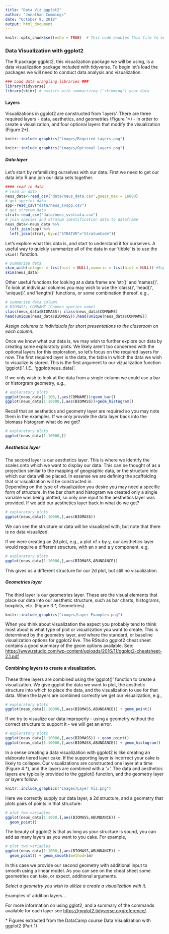 ---
title: "Data Viz ggplot2"
author: "Jonathan Cummings"
date: "October 9, 2018"
output: html_document
---

```{r setup, include=FALSE}
knitr::opts_chunk$set(echo = TRUE)  # This code enables this file to be used as a 'markdown' file
```

### Data Visualization with ggplot2
The R package ggplot2, this visualization package we will be using, is a data visualization package included with tidyverse.  To begin let's load the packages we will need to conduct data analysis and vizualization.
```{r library, echo=TRUE, results = 'hide', warning = FALSE, message = FALSE}
### Load data wrangling libraries ###
library(tidyverse)
library(skimr) # assists with summarizing ('skimming') your data
```

#### Layers
Visualizations in ggplot2 are constructed from 'layers'. There are three required layers - data, aesthetics, and geometries (Figure 1&ast;) - in order to create a visualization, and four optional layers that modify the visualization (Figure 2&ast;).

```{r image1, echo=FALSE, fig.cap="Figure 1. Required ggplot2 layers", out.width = '100%'}
knitr::include_graphics("images/Required Layers.png")
```
```{r image2, echo=FALSE, fig.cap="Figure 2. Optional ggplot2 layers", out.width = '100%'}
knitr::include_graphics("images/Optional Layers.png")
```

##### Data layer
Let's start by refamilizing ourselves with our data.  First we need to get our data into R and join our data sets together.
```{r data, echo=TRUE, include = FALSE}
#### read in data
# read in data
neus_data<-read_csv("data/neus_data.csv",guess_max = 16000) 
# get species data
spp<-read_csv("data/neus_svspp.csv") 
# get stratum data
strat<-read_csv("data/neus_svstrata.csv") 
# join species and stratum identification data to dataframe  
neus_data<-neus_data %>% 
  left_join(spp) %>%
  left_join(strat, by=c("STRATUM"="StratumCode"))
```

Let's explore what this data is, and start to understand it for ourselves. A useful way to quickly summarize all of the data in our 'tibble' is to use the `skim()` function. 

```{r data summary, echo=TRUE, warning=FALSE}
# summarize data
skim_with(integer = list(hist = NULL),numeric = list(hist = NULL)) #Suppress histograms
skim(neus_data)
```

Other useful functions for looking at a data frame are 'str()' and 'names()'.  To look at individual columns you may wish to use the 'class()', 'head()', 'unique()', and 'length()' functions, or some combination thereof.  e.g.,
```{r column summary, echo=TRUE}
# summarize data column
# BIOMASS; COMNAME (Common species name)
class(neus_data$BIOMASS); class(neus_data$COMNAME)
head(unique(neus_data$BIOMASS));head(unique(neus_data$COMNAME))
```
*Assign columns to individuals for short presentations to the classroom on each column.*

Once we know what our data is, we may wish to further explore our data by creating some exploratoty plots. We likely aren't too concerned with the optional layers for this exploration, so let's focus on the required layers for now. The first required layer is the data, the table in which the data we wish to visualize is stored. This is the first argument to our vizualization function 'ggplot()'.  I.E.,  'ggplot(neus_data)'.  

If we only wish to look at the data from a single column we could use a bar or historgram geometry, e.g.,

```{r data explore, echo=TRUE}
# exploratory plots
ggplot(neus_data[1:100,],aes(COMNAME))+geom_bar()
ggplot(neus_data[1:10000,],aes(BIOMASS))+geom_histogram()
```

Recall that an aesthetics and geometry layer are required so you may note them in the examples.  If we only provide the data layer back into the biomass histogram what do we get?
```{r data explore2, echo=TRUE}
# exploratory plots
ggplot(neus_data[1:10000,])
```

##### Aesthetics layer
The second layer is our aesthetics layer. This is where we identify the scales onto which we want to display our data. This can be thought of as a projection similar to the mapping of geographic data, or the structure into which our data will be placed.  In essense we are defining the scaffolding that or visualization will be constructed in.  
Depending on the type of visualization you desire you may need a specific form of structure.  In the bar chart and histogram we created only a single variable was being plotted, so only one input to the aesthetics layer was provided.  If we add our aesthetics layer back in what do we get?
```{r data explore3, echo=TRUE}
# exploratory plots
ggplot(neus_data[1:10000,],aes(BIOMASS))
```
We can see the structure or data will be visualized with, but note that there is no data visualized.

If we were creating an 2d plot, e.g., a plot of x by y, our aesthetics layer would require a different structure, with an x and a y component.
e.g, 
```{r data explore4, echo=TRUE}
# exploratory plots
ggplot(neus_data[1:10000,],aes(BIOMASS,ABUNDANCE))
```

This gives us a different structure for our 2d plot, but still no visualization.

##### Geometries layer
The third layer is our geometries layer. These are the visual elements that place our data into our aesthetic structure, such as bar charts, histograms, boxplots, etc. (Figure 3 &ast;, Geometries).

```{r image3, echo=FALSE, fig.cap="Figure 3. Example layer components", out.width = '100%'}
knitr::include_graphics("images/Layer Examples.png")
```

When you think about visualization the aspect you probably tend to think most about is what type of plot or visualization you want to create.  This is determined by the geometry layer, and where the standard, or baseline visualization options for ggplot2 live.  The RStudio ggplot2 cheat sheet contains a good summary of the geom options available. 
See: <https://www.rstudio.com/wp-content/uploads/2016/11/ggplot2-cheatsheet-2.1.pdf>

#### Combining layers to create a visualization.
These three layers are combined using the 'ggplot()' function to create a visualization. We give ggplot the data we want to plot, the aesthetic structure into which to place the data, and the visualization to use for that data.  When the layers are combined correctly we get our visualization, e.g.,
```{r data explore5, echo=TRUE, warning=FALSE}
# exploratory plots
ggplot(neus_data[1:10000,],aes(BIOMASS,ABUNDANCE)) + geom_point()
```

If we try to visualize our data improperly - using a geometry without the correct structure to support it - we will get an error.

```{r data explore6, echo=TRUE, error=TRUE, include=FALSE}
# exploratory plots
ggplot(neus_data[1:10000,],aes(BIOMASS)) + geom_point()
ggplot(neus_data[1:10000,],aes(BIOMASS,ABUNDANCE)) + geom_histogram()
```

In a sense creating a data visualization with ggplot2 is like creating an elaborate tiered layer cake.  If the supporting layer is incorrect your cake is likely to collapse. Our visualizations are constructed one layer at a time (Figure 4 &ast;), and the layers are combined with a '+'. The data and aesthetics layers are typically provided to the ggplot() function, and the geometry layer or layers follow.

```{r image4, echo=FALSE, fig.cap="Figure 4. Schematic of ggplot2 layering", out.width = '100%'}
knitr::include_graphics("images/Layer Viz.png")
```

Here we correctly supply our data layer, a 2d structure, and a geometry that plots pairs of points in that structure:
```{r data viz exploration, echo=TRUE, warning=FALSE}
# plot two variables
ggplot(neus_data[1:1000,],aes(BIOMASS,ABUNDANCE)) +
  geom_point()
```

The beauty of ggplot2 is that as long as your structure is sound, you can add as many layers as you want to you cake.  For example, 

```{r data viz exploration2, echo=TRUE, warning=FALSE}
# plot two variables
ggplot(neus_data[1:1000,],aes(BIOMASS,ABUNDANCE)) +
  geom_point() + geom_smooth(method=lm)
```

In this case we provide our second geometry with additional input to smooth using a linear model.  As you can see on the cheat sheet some geometries can take, or expect, additional arguments.

*Select a geometry you wish to ulitize a create a visualization with it.*

Examples of addition layers...

For more information on using gglot2, and a summary of the commands available for each layer see <https://ggplot2.tidyverse.org/reference/>.

&ast; Figures extracted from the DataCamp course Data Visualization with ggplot2 (Part 1)